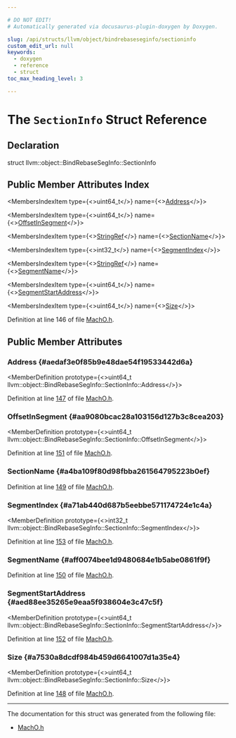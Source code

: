 ```yaml
---

# DO NOT EDIT!
# Automatically generated via docusaurus-plugin-doxygen by Doxygen.

slug: /api/structs/llvm/object/bindrebaseseginfo/sectioninfo
custom_edit_url: null
keywords:
  - doxygen
  - reference
  - struct
toc_max_heading_level: 3

---
```





# The `SectionInfo` Struct Reference

<DoxygenPage pluginConfig={pluginConfig}>



## Declaration

<CodeBlock>struct llvm::object::BindRebaseSegInfo::SectionInfo</CodeBlock>

## Public Member Attributes Index

<MembersIndex>

<MembersIndexItem
  type={<>uint64&#95;t</>}
  name={<><a href="#aedaf3e0f85b9e48dae54f19533442d6a">Address</a></>}>
</MembersIndexItem>

<MembersIndexItem
  type={<>uint64&#95;t</>}
  name={<><a href="#aa9080bcac28a103156d127b3c8cea203">OffsetInSegment</a></>}>
</MembersIndexItem>

<MembersIndexItem
  type={<><a href="/docs/api/classes/llvm/stringref">StringRef</a></>}
  name={<><a href="#a4ba109f80d98fbba261564795223b0ef">SectionName</a></>}>
</MembersIndexItem>

<MembersIndexItem
  type={<>int32&#95;t</>}
  name={<><a href="#a71ab440d687b5eebbe571174724e1c4a">SegmentIndex</a></>}>
</MembersIndexItem>

<MembersIndexItem
  type={<><a href="/docs/api/classes/llvm/stringref">StringRef</a></>}
  name={<><a href="#aff0074bee1d9480684e1b5abe0861f9f">SegmentName</a></>}>
</MembersIndexItem>

<MembersIndexItem
  type={<>uint64&#95;t</>}
  name={<><a href="#aed88ee35265e9eaa5f938604e3c47c5f">SegmentStartAddress</a></>}>
</MembersIndexItem>

<MembersIndexItem
  type={<>uint64&#95;t</>}
  name={<><a href="#a7530a8dcdf984b459d6641007d1a35e4">Size</a></>}>
</MembersIndexItem>

</MembersIndex>


Definition at line 146 of file <a href="/docs/api/files/include/include/llvm/include/llvm/object/macho-h">MachO.h</a>.

<SectionDefinition>

## Public Member Attributes

### Address {#aedaf3e0f85b9e48dae54f19533442d6a}

<MemberDefinition
  prototype={<>uint64&#95;t llvm::object::BindRebaseSegInfo::SectionInfo::Address</>}>

Definition at line <a href="/docs/api/files/include/include/llvm/include/llvm/object/macho-h/#l00147">147</a> of file <a href="/docs/api/files/include/include/llvm/include/llvm/object/macho-h">MachO.h</a>.
</MemberDefinition>

### OffsetInSegment {#aa9080bcac28a103156d127b3c8cea203}

<MemberDefinition
  prototype={<>uint64&#95;t llvm::object::BindRebaseSegInfo::SectionInfo::OffsetInSegment</>}>

Definition at line <a href="/docs/api/files/include/include/llvm/include/llvm/object/macho-h/#l00151">151</a> of file <a href="/docs/api/files/include/include/llvm/include/llvm/object/macho-h">MachO.h</a>.
</MemberDefinition>

### SectionName {#a4ba109f80d98fbba261564795223b0ef}

<MemberDefinition
  prototype="StringRef llvm::object::BindRebaseSegInfo::SectionInfo::SectionName">

Definition at line <a href="/docs/api/files/include/include/llvm/include/llvm/object/macho-h/#l00149">149</a> of file <a href="/docs/api/files/include/include/llvm/include/llvm/object/macho-h">MachO.h</a>.
</MemberDefinition>

### SegmentIndex {#a71ab440d687b5eebbe571174724e1c4a}

<MemberDefinition
  prototype={<>int32&#95;t llvm::object::BindRebaseSegInfo::SectionInfo::SegmentIndex</>}>

Definition at line <a href="/docs/api/files/include/include/llvm/include/llvm/object/macho-h/#l00153">153</a> of file <a href="/docs/api/files/include/include/llvm/include/llvm/object/macho-h">MachO.h</a>.
</MemberDefinition>

### SegmentName {#aff0074bee1d9480684e1b5abe0861f9f}

<MemberDefinition
  prototype="StringRef llvm::object::BindRebaseSegInfo::SectionInfo::SegmentName">

Definition at line <a href="/docs/api/files/include/include/llvm/include/llvm/object/macho-h/#l00150">150</a> of file <a href="/docs/api/files/include/include/llvm/include/llvm/object/macho-h">MachO.h</a>.
</MemberDefinition>

### SegmentStartAddress {#aed88ee35265e9eaa5f938604e3c47c5f}

<MemberDefinition
  prototype={<>uint64&#95;t llvm::object::BindRebaseSegInfo::SectionInfo::SegmentStartAddress</>}>

Definition at line <a href="/docs/api/files/include/include/llvm/include/llvm/object/macho-h/#l00152">152</a> of file <a href="/docs/api/files/include/include/llvm/include/llvm/object/macho-h">MachO.h</a>.
</MemberDefinition>

### Size {#a7530a8dcdf984b459d6641007d1a35e4}

<MemberDefinition
  prototype={<>uint64&#95;t llvm::object::BindRebaseSegInfo::SectionInfo::Size</>}>

Definition at line <a href="/docs/api/files/include/include/llvm/include/llvm/object/macho-h/#l00148">148</a> of file <a href="/docs/api/files/include/include/llvm/include/llvm/object/macho-h">MachO.h</a>.
</MemberDefinition>

</SectionDefinition>

<hr/>

The documentation for this struct was generated from the following file:

<ul>
<li><a href="/docs/api/files/include/include/llvm/include/llvm/object/macho-h">MachO.h</a></li>
</ul>

</DoxygenPage>
